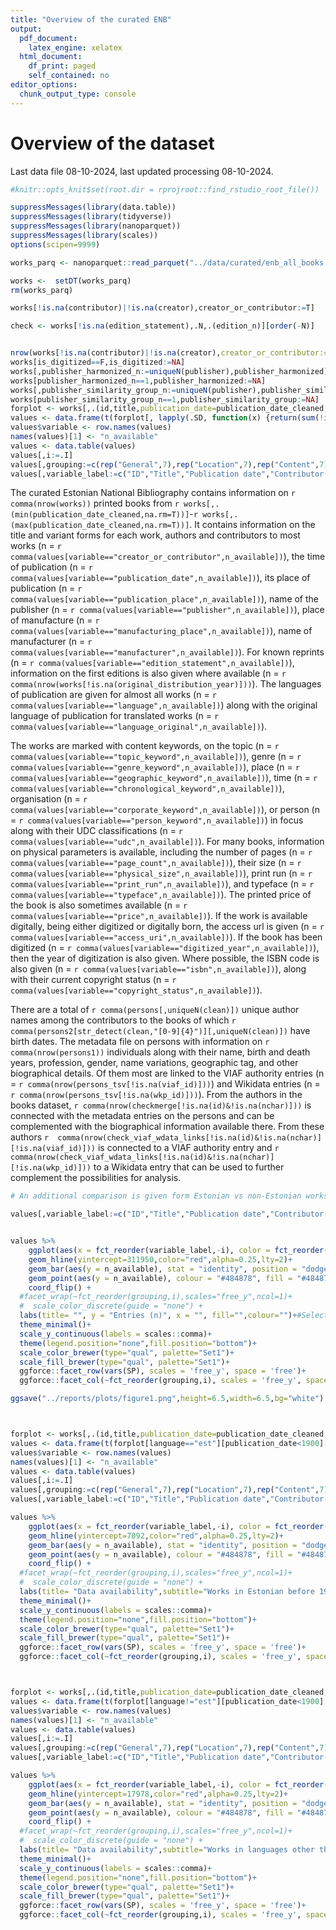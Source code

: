 ```yaml
---
title: "Overview of the curated ENB"
output:
  pdf_document:
    latex_engine: xelatex
  html_document:
    df_print: paged
    self_contained: no
editor_options:
  chunk_output_type: console
---
```


# Overview of the dataset

Last data file 08-10-2024, last updated processing 08-10-2024.

```r
#knitr::opts_knit$set(root.dir = rprojroot::find_rstudio_root_file())
```



```r
suppressMessages(library(data.table))
suppressMessages(library(tidyverse))
suppressMessages(library(nanoparquet))
suppressMessages(library(scales))
options(scipen=9999)

works_parq <- nanoparquet::read_parquet("../data/curated/enb_all_books.parquet")

works <-  setDT(works_parq)
rm(works_parq)

works[!is.na(contributor)|!is.na(creator),creator_or_contributor:=T]

check <- works[!is.na(edition_statement),.N,.(edition_n)][order(-N)]


nrow(works[!is.na(contributor)|!is.na(creator),creator_or_contributor:=T])
works[is_digitized==F,is_digitized:=NA]
works[,publisher_harmonized_n:=uniqueN(publisher),publisher_harmonized]
works[publisher_harmonized_n==1,publisher_harmonized:=NA]
works[,publisher_similarity_group_n:=uniqueN(publisher),publisher_similarity_group]
works[publisher_similarity_group_n==1,publisher_similarity_group:=NA]
forplot <- works[,.(id,title,publication_date=publication_date_cleaned,creator_or_contributor,language,language_original,edition_statement,publication_place,publication_place_geotagged=publication_place_latitude,publisher,publisher_harmonized,publisher_similarity_group,manufacturing_place,manufacturer,udc,topic_keyword,genre_keyword,geographic_keyword,corporate_keyword,person_keyword,chronological_keyword,page_count,physical_size,typeface,print_run,price,access_uri,is_digitized,digitized_year,copyright_status)]
values <- data.frame(t(forplot[, lapply(.SD, function(x) {return(sum(!is.na(x)))}) ,]))
values$variable <- row.names(values)
names(values)[1] <- "n_available"
values <- data.table(values)
values[,i:=.I]
values[,grouping:=c(rep("General",7),rep("Location",7),rep("Content",7),rep("Physical",5),rep("Access",4))]
values[,variable_label:=c("ID","Title","Publication date","Contributor(s)","Language","Original language","Edition","Place of publication","Place of publication (coordinates)", "Publisher name", "Publisher name (harmonized)", "Publisher name (grouped)", "Place of manufacture", "Manufacturer", "UDC", "Topic keyword", "Genre keyword", "Geographic keyword", "Corporate keyword", "Person keyword", "Chronological keyword", "Page count", "Physical size", "Typeface", "Print run", "Price", "Access link", "Digitized", "Digitization year", "Copyright status")]


```

The curated Estonian National Bibliography contains information on `r comma(nrow(works))` printed books from `r works[,.(min(publication_date_cleaned,na.rm=T))]`-`r works[,.(max(publication_date_cleaned,na.rm=T))]`. It contains information on the title and variant forms for each work, authors and contributors to most works (n = `r comma(values[variable=="creator_or_contributor",n_available])`), the time of publication (n = `r comma(values[variable=="publication_date",n_available])`), its place of publication (n = `r comma(values[variable=="publication_place",n_available])`), name of the publisher (n = `r comma(values[variable=="publisher",n_available])`), place of manufacture (n = `r comma(values[variable=="manufacturing_place",n_available])`), name of manufacturer (n = `r comma(values[variable=="manufacturer",n_available])`). For known reprints (n = `r comma(values[variable=="edition_statement",n_available])`), information on the first editions is also given where available (n = `r comma(nrow(works[!is.na(original_distribution_year)]))`). The languages of publication are given for almost all works (n = `r comma(values[variable=="language",n_available])`) along with the original language of publication for translated works (n = `r comma(values[variable=="language_original",n_available])`).

The works are marked with content keywords, on the topic (n = `r comma(values[variable=="topic_keyword",n_available])`), genre (n = `r comma(values[variable=="genre_keyword",n_available])`), place (n = `r comma(values[variable=="geographic_keyword",n_available])`), time (n = `r comma(values[variable=="chronological_keyword",n_available])`), organisation (n = `r comma(values[variable=="corporate_keyword",n_available])`), or person (n = `r comma(values[variable=="person_keyword",n_available])`) in focus along with their UDC classifications (n = `r comma(values[variable=="udc",n_available])`). For many books, information on physical parameters is available, including the number of pages (n = `r comma(values[variable=="page_count",n_available])`), their size (n = `r comma(values[variable=="physical_size",n_available])`), print run (n = `r comma(values[variable=="print_run",n_available])`), and typeface (n = `r comma(values[variable=="typeface",n_available])`). The printed price of the book is also sometimes available (n = `r comma(values[variable=="price",n_available])`). If the work is available digitally, being either digitized or digitally born, the access url is given (n = `r comma(values[variable=="access_uri",n_available])`). 
If the book has been digitized (n = `r comma(values[variable=="digitized_year",n_available])`), then the year of digitization is also given. Where possible, the ISBN code is also given (n = `r comma(values[variable=="isbn",n_available])`), along with their current copyright status (n = `r comma(values[variable=="copyright_status",n_available])`).  


There are a total of `r comma(persons[,uniqueN(clean)])` unique author names among the contributors to the books of which `r comma(persons2[str_detect(clean,"[0-9]{4}")][,uniqueN(clean)])` have birth dates. The metadata file on persons with information on `r comma(nrow(persons1))` individuals along with their name, birth and death years, profession, gender, name variations, geographic tag, and other biographical details. Of them most are linked to the VIAF authority entries (n = `r comma(nrow(persons_tsv[!is.na(viaf_id)]))`) and Wikidata entries (n = `r comma(nrow(persons_tsv[!is.na(wkp_id)]))`). From the authors in the books dataset, `r comma(nrow(checkmerge[!is.na(id)&!is.na(nchar)]))` is connected with the metadata entries on the persons and can be complemented with the biographical information available there. From these authors `r  comma(nrow(check_viaf_wdata_links[!is.na(id)&!is.na(nchar)][!is.na(viaf_id)]))` is connected to a VIAF authority entry and `r comma(nrow(check_viaf_wdata_links[!is.na(id)&!is.na(nchar)][!is.na(wkp_id)]))` to a Wikidata entry that can be used to further complement the possibilities for analysis.


```r

# An additional comparison is given form Estonian vs non-Estonian works before 1900 as it is explained in the article as an example of varying data quality.

values[,variable_label:=c("ID","Title","Publication date","Contributor(s)","Language","Original language","Edition","Place of publication","Place of publication (coordinates)", "Publisher name", "Publisher name (harmonized)", "Publisher name (grouped)", "Place of manufacture", "Manufacturer", "UDC", "Topic keyword", "Genre keyword", "Geographic keyword", "Corporate keyword", "Person keyword", "Chronological keyword", "Page count", "Physical size", "Typeface", "Print run", "Price", "Access link", "Digitized", "Digitization year", "Copyright status")]


values %>% 
    ggplot(aes(x = fct_reorder(variable_label,-i), color = fct_reorder(grouping,i), fill = fct_reorder(grouping,i))) + #stats::reorder(variable, n_available)
    geom_hline(yintercept=311950,color="red",alpha=0.25,lty=2)+
    geom_bar(aes(y = n_available), stat = "identity", position = "dodge", width = 0.05,alpha=1)+#, colour = "#484878", fill = "#484878") +
    geom_point(aes(y = n_available), colour = "#484878", fill = "#484878") + 
    coord_flip() + 
  #facet_wrap(~fct_reorder(grouping,i),scales="free_y",ncol=1)+
  #  scale_color_discrete(guide = "none") + 
  labs(title= "", y = "Entries (n)", x = "", fill="",colour="")+#Selected data fields in the curated dataset
  theme_minimal()+
  scale_y_continuous(labels = scales::comma)+
  theme(legend.position="none",fill.position="bottom")+
  scale_color_brewer(type="qual", palette="Set1")+
  scale_fill_brewer(type="qual", palette="Set1")+ 
  ggforce::facet_row(vars(SP), scales = 'free_y', space = 'free')+ 
  ggforce::facet_col(~fct_reorder(grouping,i), scales = 'free_y', space = 'free')

ggsave("../reports/plots/figure1.png",height=6.5,width=6.5,bg="white")



forplot <- works[,.(id,title,publication_date=publication_date_cleaned,creator_or_contributor,language,language_original,edition_statement,publication_place,publication_place_geotagged=publication_place_latitude,publisher,publisher_harmonized,publisher_similarity_group,manufacturing_place,manufacturer,udc,topic_keyword,genre_keyword,geographic_keyword,corporate_keyword,person_keyword,chronological_keyword,page_count,physical_size,typeface,print_run,price,access_uri,is_digitized,digitized_year,copyright_status)]
values <- data.frame(t(forplot[language=="est"][publication_date<1900][, lapply(.SD, function(x) {return(sum(!is.na(x)))}) ,]))
values$variable <- row.names(values)
names(values)[1] <- "n_available"
values <- data.table(values)
values[,i:=.I]
values[,grouping:=c(rep("General",7),rep("Location",7),rep("Content",7),rep("Physical",5),rep("Access",4))]
values[,variable_label:=c("ID","Title","Publication date","Contributor(s)","Language","Original language","Edition","Place of publication","Place of publication (coordinates)", "Publisher name", "Publisher name (harmonized)", "Publisher name (grouped)", "Place of manufacture", "Manufacturer", "UDC", "Topic keyword", "Genre keyword", "Geographic keyword", "Corporate keyword", "Person keyword", "Chronological keyword", "Page count", "Physical size", "Typeface", "Print run", "Price", "Access link", "Digitized", "Digitization year", "Copyright status")]

values %>% 
    ggplot(aes(x = fct_reorder(variable_label,-i), color = fct_reorder(grouping,i), fill = fct_reorder(grouping,i))) + #stats::reorder(variable, n_available)
    geom_hline(yintercept=7092,color="red",alpha=0.25,lty=2)+
    geom_bar(aes(y = n_available), stat = "identity", position = "dodge", width = 0.05,alpha=1)+#, colour = "#484878", fill = "#484878") +
    geom_point(aes(y = n_available), colour = "#484878", fill = "#484878") + 
    coord_flip() + 
  #facet_wrap(~fct_reorder(grouping,i),scales="free_y",ncol=1)+
  #  scale_color_discrete(guide = "none") + 
  labs(title= "Data availability",subtitle="Works in Estonian before 1900", y = "Entries (n)", x = "", fill="",colour="")+#Selected data fields in the curated dataset
  theme_minimal()+
  scale_y_continuous(labels = scales::comma)+
  theme(legend.position="none",fill.position="bottom")+
  scale_color_brewer(type="qual", palette="Set1")+
  scale_fill_brewer(type="qual", palette="Set1")+ 
  ggforce::facet_row(vars(SP), scales = 'free_y', space = 'free')+ 
  ggforce::facet_col(~fct_reorder(grouping,i), scales = 'free_y', space = 'free')



forplot <- works[,.(id,title,publication_date=publication_date_cleaned,creator_or_contributor,language,language_original,edition_statement,publication_place,publication_place_geotagged=publication_place_latitude,publisher,publisher_harmonized,publisher_similarity_group,manufacturing_place,manufacturer,udc,topic_keyword,genre_keyword,geographic_keyword,corporate_keyword,person_keyword,chronological_keyword,page_count,physical_size,typeface,print_run,price,access_uri,is_digitized,digitized_year,copyright_status)]
values <- data.frame(t(forplot[language!="est"][publication_date<1900][, lapply(.SD, function(x) {return(sum(!is.na(x)))}) ,]))
values$variable <- row.names(values)
names(values)[1] <- "n_available"
values <- data.table(values)
values[,i:=.I]
values[,grouping:=c(rep("General",7),rep("Location",7),rep("Content",7),rep("Physical",5),rep("Access",4))]
values[,variable_label:=c("ID","Title","Publication date","Contributor(s)","Language","Original language","Edition","Place of publication","Place of publication (coordinates)", "Publisher name", "Publisher name (harmonized)", "Publisher name (grouped)", "Place of manufacture", "Manufacturer", "UDC", "Topic keyword", "Genre keyword", "Geographic keyword", "Corporate keyword", "Person keyword", "Chronological keyword", "Page count", "Physical size", "Typeface", "Print run", "Price", "Access link", "Digitized", "Digitization year", "Copyright status")]

values %>% 
    ggplot(aes(x = fct_reorder(variable_label,-i), color = fct_reorder(grouping,i), fill = fct_reorder(grouping,i))) + #stats::reorder(variable, n_available)
    geom_hline(yintercept=17978,color="red",alpha=0.25,lty=2)+
    geom_bar(aes(y = n_available), stat = "identity", position = "dodge", width = 0.05,alpha=1)+#, colour = "#484878", fill = "#484878") +
    geom_point(aes(y = n_available), colour = "#484878", fill = "#484878") + 
    coord_flip() + 
  #facet_wrap(~fct_reorder(grouping,i),scales="free_y",ncol=1)+
  #  scale_color_discrete(guide = "none") + 
  labs(title= "Data availability",subtitle="Works in languages other than Estonian before 1900", y = "Entries (n)", x = "", fill="",colour="")+#Selected data fields in the curated dataset
  theme_minimal()+
  scale_y_continuous(labels = scales::comma)+
  theme(legend.position="none",fill.position="bottom")+
  scale_color_brewer(type="qual", palette="Set1")+
  scale_fill_brewer(type="qual", palette="Set1")+ 
  ggforce::facet_row(vars(SP), scales = 'free_y', space = 'free')+ 
  ggforce::facet_col(~fct_reorder(grouping,i), scales = 'free_y', space = 'free')


```


